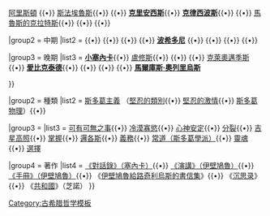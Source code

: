 {{Navbox
|name  = 斯多葛主義
|title = [[斯多亞學派|斯多葛主義]]

|group1 = {{Link-en|斯多葛學派哲學家列表|List of Stoic philosophers|人物}}  <!-- Philosophers placed in rough chronological order.  Important philosophers only. -->
|list1  = {{Navbox subgroup
|style = text-align:left

|group1 = 早期
|list1  =
'''[[季蒂昂的芝诺]]'''{{•}} {{Link-en|珀耳塞烏斯|Persaeus}} {{•}} [[阿里斯頓]] {{•}} [[斯法埃魯斯]]{{•}} {{Link-en|赫里洛斯|Herillus}} {{•}} '''[[克里安西斯]]'''{{•}} '''[[克律西波斯]]'''{{•}} {{Link-en|塔普蘇斯的芝諾|Zeno of Tarsus}} {{•}} [[馬魯斯的克拉特斯]]{{•}} {{Link-en|巴比倫的第歐根尼|Diogenes of Babylon}} {{•}} {{Link-en|塞琉西亞的阿波羅多羅斯|Apollodorus of Seleucia|阿波羅多羅斯}} {{•}} {{Link-en|塔爾蘇斯的安提帕特|Antipater of Tarsus}}

|group2 = 中期
|list2 =
'''{{Link-en|巴內修斯|Panaetius}}''' {{•}} {{Link-en|雅典的達爾達諾斯|Dardanus of Athens|達爾達諾斯}} {{•}} {{Link-en|雅典的墨涅撒尔库斯|Mnesarchus of Athens|墨涅撒尔库斯}} {{•}} {{Link-en|羅德島的赫卡忒|Hecato of Rhodes|赫卡忒}} {{•}} '''[[波希多尼]]''' {{•}} {{Link-en|迪奧多特斯|Diodotus the Stoic}} {{•}} {{Link-en|吉米紐斯|Geminus}} {{•}} {{Link-en|泰勒的安提帕特|Antipater of Tyre}} {{•}} {{Link-en|雅典諾多羅斯|Athenodoros Cananites}}

|group3 = 晚期
|list3 =
'''[[塞內卡|小塞內卡]]'''{{•}} [[盧修斯]]{{•}} '''{{Link-en|鲁弗斯|Gaius Musonius Rufus}}''' {{•}} {{Link-en|幼發拉底 (斯多葛學派)|Euphrates the Stoic|幼發拉底}} {{•}} [[克萊奧邁季斯]] {{•}} '''[[愛比克泰德]]'''{{•}} {{Link-en|希洛克勒|Hierocles (Stoic)}} {{•}} {{Link-en|克羅尼亞的塞克斯都|Sextus of Chaeronea}} {{•}} {{Link-en|朱利乌斯·拉斯蒂克斯|Junius Rusticus}} {{•}} '''[[馬爾庫斯·奧列里烏斯]]'''

}}

|group2 = 種類
|list2  = [[斯多亞學派|斯多葛主義]] （[[堅忍的類別]]{{•}} [[堅忍的激情]]{{•}} [[斯多葛物理]]）{{•}} {{Link-en|新斯多葛學派|Neostoicism}}

|group3 = {{Link-en|斯多葛術語詞彙表|Glossary of Stoicism terms|概念}}
|list3  =
[[可有可無之事]]{{•}} [[冷漠寡慾]]{{•}} [[Ataraxia|心神安定]]{{•}} [[分裂（斯多葛學派）|分裂]]{{•}} [[吉星高照]]{{•}} [[掌握（斯多葛學派）|掌握]]{{•}} [[邏各斯]]{{•}} [[義務（斯多葛學派）|義務]]{{•}}  [[常道（斯多葛學派）]]{{•}} [[靈魂（斯多葛學派）|靈魂]]{{•}} [[選擇（斯多葛學派）|選擇]]

|group4 = 著作
|list4  = [[塞內卡|《對話錄》（塞內卡）]]{{•}} [[伊壁鳩魯的演講|《演講》（伊壁鳩魯）]]{{•}} [[伊壁鳩魯手冊|《手冊》（伊壁鳩魯）]]{{•}} 《[[伊壁鳩魯給路奇利烏斯的書信集]]》{{•}} 《[[沉思录]]》{{•}} 《[[共和國]]》（芝諾）
}}<noinclude>
[[Category:古希腊哲学模板]]

</noinclude>